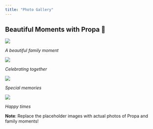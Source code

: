 ```yaml
---
title: "Photo Gallery"
---
```


:::{.text-center .mb-5}
# Beautiful Moments with Propa 📸
:::

:::{.gallery}
::: {.gallery-item}
![](images/placeholder1.jpg)

*A beautiful family moment*
:::

::: {.gallery-item}
![](images/placeholder2.jpg)

*Celebrating together*
:::

::: {.gallery-item}
![](images/placeholder3.jpg)

*Special memories*
:::

::: {.gallery-item}
![](images/placeholder4.jpg)

*Happy times*
:::
:::

::: {.alert .alert-info .text-center .mt-4}
**Note**: Replace the placeholder images with actual photos of Propa and family moments!
:::

<script>
document.addEventListener("DOMContentLoaded", () => {
  const items = document.querySelectorAll('.gallery-item');
  items.forEach(item => {
    item.addEventListener('mouseenter', (e) => {
      party.sparkles(e.target, {
        count: party.variation.range(5, 10),
        speed: party.variation.range(50, 150),
      });
    });
  });
});
</script>
